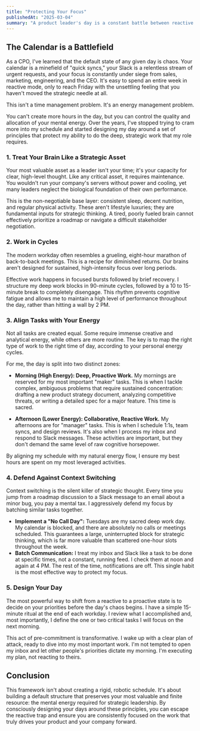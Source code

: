 ```yaml
---
title: "Protecting Your Focus"
publishedAt: "2025-03-04"
summary: "A product leader's day is a constant battle between reactive firefighting and proactive strategy. Winning this battle isn't about finding more time; it's about intentionally managing your mental energy. Here's my framework."
---
```


## The Calendar is a Battlefield

As a CPO, I've learned that the default state of any given day is chaos. Your calendar is a minefield of "quick syncs," your Slack is a relentless stream of urgent requests, and your focus is constantly under siege from sales, marketing, engineering, and the CEO. It's easy to spend an entire week in reactive mode, only to reach Friday with the unsettling feeling that you haven't moved the strategic needle at all.

This isn't a time management problem. It's an energy management problem.

You can't create more hours in the day, but you can control the quality and allocation of your mental energy. Over the years, I've stopped trying to cram more into my schedule and started designing my day around a set of principles that protect my ability to do the deep, strategic work that my role requires.

### 1. Treat Your Brain Like a Strategic Asset

Your most valuable asset as a leader isn't your time; it's your capacity for clear, high-level thought. Like any critical asset, it requires maintenance. You wouldn't run your company's servers without power and cooling, yet many leaders neglect the biological foundation of their own performance.

This is the non-negotiable base layer: consistent sleep, decent nutrition, and regular physical activity. These aren't lifestyle luxuries; they are fundamental inputs for strategic thinking. A tired, poorly fueled brain cannot effectively prioritize a roadmap or navigate a difficult stakeholder negotiation.

### 2. Work in Cycles

The modern workday often resembles a grueling, eight-hour marathon of back-to-back meetings. This is a recipe for diminished returns. Our brains aren't designed for sustained, high-intensity focus over long periods.

Effective work happens in focused bursts followed by brief recovery. I structure my deep work blocks in 90-minute cycles, followed by a 10 to 15-minute break to completely disengage. This rhythm prevents cognitive fatigue and allows me to maintain a high level of performance throughout the day, rather than hitting a wall by 2 PM.

### 3. Align Tasks with Your Energy

Not all tasks are created equal. Some require immense creative and analytical energy, while others are more routine. The key is to map the right type of work to the right time of day, according to your personal energy cycles.

For me, the day is split into two distinct zones:

- **Morning (High Energy): Deep, Proactive Work.** My mornings are reserved for my most important "maker" tasks. This is when I tackle complex, ambiguous problems that require sustained concentration: drafting a new product strategy document, analyzing competitive threats, or writing a detailed spec for a major feature. This time is sacred.

- **Afternoon (Lower Energy): Collaborative, Reactive Work.** My afternoons are for "manager" tasks. This is when I schedule 1:1s, team syncs, and design reviews. It's also when I process my inbox and respond to Slack messages. These activities are important, but they don't demand the same level of raw cognitive horsepower.

By aligning my schedule with my natural energy flow, I ensure my best hours are spent on my most leveraged activities.

### 4. Defend Against Context Switching

Context switching is the silent killer of strategic thought. Every time you jump from a roadmap discussion to a Slack message to an email about a minor bug, you pay a mental tax. I aggressively defend my focus by batching similar tasks together.

- **Implement a "No Call Day":** Tuesdays are my sacred deep work day. My calendar is blocked, and there are absolutely no calls or meetings scheduled. This guarantees a large, uninterrupted block for strategic thinking, which is far more valuable than scattered one-hour slots throughout the week.
- **Batch Communication:** I treat my inbox and Slack like a task to be done at specific times, not a constant, running feed. I check them at noon and again at 4 PM. The rest of the time, notifications are off. This single habit is the most effective way to protect my focus.

### 5. Design Your Day

The most powerful way to shift from a reactive to a proactive state is to decide on your priorities before the day's chaos begins. I have a simple 15-minute ritual at the end of each workday. I review what I accomplished and, most importantly, I define the one or two critical tasks I will focus on the next morning.

This act of pre-commitment is transformative. I wake up with a clear plan of attack, ready to dive into my most important work. I'm not tempted to open my inbox and let other people's priorities dictate my morning. I'm executing my plan, not reacting to theirs.

## Conclusion

This framework isn't about creating a rigid, robotic schedule. It's about building a default structure that preserves your most valuable and finite resource: the mental energy required for strategic leadership. By consciously designing your days around these principles, you can escape the reactive trap and ensure you are consistently focused on the work that truly drives your product and your company forward.
